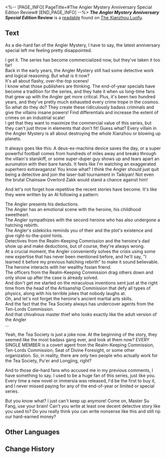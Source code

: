 <%-- [PAGE_INFO]
PageTitle=#The Angler Mystery Anniversary Special Edition Review#
[END_PAGE_INFO] --%>
{{Readable Infobox
|id           = 277
|partIds      = 190527
|title        = ''The Angler Mystery Anniversary Special Edition'' Review
|image        = Item Xianzhou Parchment.png
|world        = The Xianzhou Luofu
|parts        = 1
|author       = <!--to be added-->
|description  = A heartfelt reflection on ''The Angler Mystery anniversary special''. Written in a restrained yet sincere manner.
|part1        = ''The Angler Mystery Anniversary Special Edition'' Review
|source1      = {{cx|Source missing}}
|characters   = 
|factions     = 
}}
'''''The Angler Mystery Anniversary Special Edition'' Review''' is a [[readable]] found on [[The Xianzhou Luofu]].
<!--
==Location==
{{Map Embed|<map name>|<marker id>}}
-->
==Text==
As a die-hard fan of the Angler Mystery, I have to say, the latest anniversary special left me feeling pretty disappointed.

I get it. The series has become commercialized now, but they've taken it too far!<br />
Back in the early years, the Angler Mystery still had some detective work and logical reasoning. But what is it now?<br />
It's all about flashy, over-the-top scenes!<br />
I know what those publishers are thinking. The end-of-year specials have become a tradition for the series, and they hate it when us long-time fans that grew up with the Angler get more critical. Plus, it's been two hundred years, and they've pretty much exhausted every crime trope in the cosmos.<br />
So what do they do? They create these ridiculously badass criminals and give the villains insane powers! Find differentials and increase the extent of crimes on an industrial scale!<br />
I get that they want to maximize the commercial value of this series, but they can't just throw in elements that don't fit! Guess what? Every villain in the Angler Mystery is all about destroying the whole Xianzhou or blowing up planets.


It always goes like this: A deus-ex-machina device saves the day, or a super powerful football comes from hundreds of miles away and breaks through the villain's starskiff, or some super-duper guy shows up and tears apart an aurumaton with their bare hands. It feels like I'm watching an exaggerated superhero extravaganza! You know what? I think the Angler should just quit being a detective and join the laser-ball tournament in Taikiyan! Not even the brutal Chainsaw Overlord Zakk would stand a chance against him!

And let's not forget how repetitive the recent stories have become. It's like they were written by an AI following a pattern:

The Angler presents his deductions.<br />
The Angler has an emotional scene with the heroine, his childhood sweetheart.<br />
The Angler sympathizes with the second heroine who has also undergone a hatching rebirth.<br />
The Angler's sidekicks reminds you of their and the plot's existence and give right-to-the-point hints.<br />
Detectives from the Realm-Keeping Commission and the heroine's dad show up and make deductions, but of course, they're always wrong.<br />
At a crucial moment, the Angler conveniently solves the crisis using some new expertise that has never been mentioned before, and he'll say, "I learned it before my previous hatching rebirth" to make it sound believable.<br />
The heroine interacts with her wealthy foxian friend.<br />
The officers from the Realm-Keeping Commission drag others down and only show up after the case is already solved.<br />
And don't get me started on the miraculous inventions sent just at the right time from the head of the Artisanship Commission that defy all types of physics, along with his terrible jokes that nobody laughs at.<br />
Oh, and let's not forget the heroine's ancient martial arts skills.<br />
And the fact that the Tea Society always has undercover agents from the Ten-Lords Commission.<br />
And that chivalrous master thief who looks exactly like the adult version of the Angler<br />
...

Yeah, the Tea Society is just a joke now. At the beginning of the story, they seemed like the most badass gang ever, and look at them now? EVERY SINGLE MEMBER is a covert agent from the Realm-Keeping Commission, Ten-Lords Commission, Seat of Divine Foresight, or some other organization. So, in reality, there are only two people who actually work for the Tea Society, Pu'er and Longjing, right?

And to those die-hard fans who accused me in my previous comments, I have something to say. I used to be a huge fan of this series, just like you. Every time a new novel or immersia was released, I'd be the first to buy it, and I never missed paying for any of the end-of-year or limited or special series.

But you know what? I just can't keep up anymore! Come on, Master Su Fang, use your brain! Can't you write at least one decent detective story like you used to? Do you really think you can write nonsense like this and still rip our hard-earned money?

<!--
==Trivia==
* 
-->
==Other Languages==
{{Other Languages
|en   = ''The Angler Mystery Anniversary Special Edition'' Review
|zhs  = 《渔公案周年特别篇》读后感
|zht  = 《漁公案週年特別篇》讀後感
|ja   = 『漁公事件簿周年特別編』の感想
|ko   = ≪어부 사건 주년 특별편≫ 독후감
|es   = Reseña de la edición especial de aniversario de «Los casos del detective Yu»
|fr   = Critique du ''Mystère du pêcheur, édition anniversaire spéciale''
|ru   = Обзор «Загадки рыбака: Юбилейный выпуск»
|th   = บทวิจารณ์ "ฉบับฉลองวันครบรอบคดีของ Angler"
|vi   = Cảm Nghĩ Về "Chương Đặc Biệt Kỷ Niệm Vụ Án Ngư Công"
|de   = Bewertung von „Das Angler-Mysterium – Jubiläumsausgabe“
|id   = Ulasan "Misteri Nelayan Edisi Khusus Peringatan"
|pt   = Resenha da Edição Especial de Aniversário de "O Mistério do Pescador"
}}

==Change History==
{{Change History|1.5}}